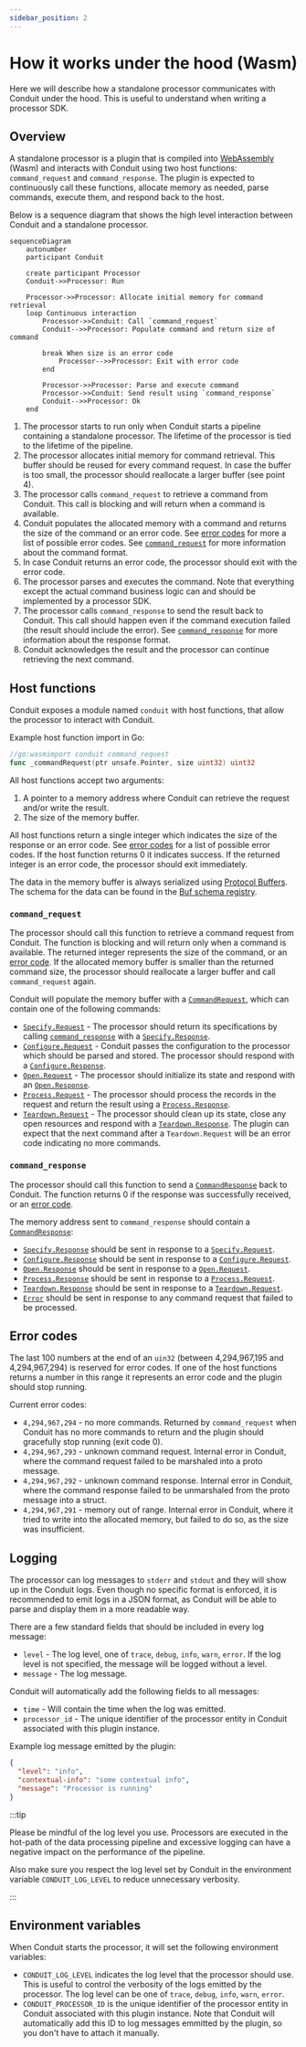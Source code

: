 ```yaml
---
sidebar_position: 2
---
```


# How it works under the hood (Wasm)

Here we will describe how a standalone processor communicates with Conduit under
the hood. This is useful to understand when writing a processor SDK.

## Overview

A standalone processor is a plugin that is compiled into [WebAssembly](https://webassembly.org)
(Wasm) and interacts with Conduit using two host functions: `command_request` and
`command_response`. The plugin is expected to continuously call these functions,
allocate memory as needed, parse commands, execute them, and respond back to the
host.

Below is a sequence diagram that shows the high level interaction between Conduit
and a standalone processor.

```mermaid
sequenceDiagram
    autonumber
    participant Conduit

    create participant Processor
    Conduit->>Processor: Run

    Processor->>Processor: Allocate initial memory for command retrieval
    loop Continuous interaction
        Processor->>Conduit: Call `command_request`
        Conduit-->>Processor: Populate command and return size of command

        break When size is an error code
            Processor-->>Processor: Exit with error code
        end

        Processor->>Processor: Parse and execute command
        Processor->>Conduit: Send result using `command_response`
        Conduit-->>Processor: Ok
    end
```

1. The processor starts to run only when Conduit starts a pipeline containing a
   standalone processor. The lifetime of the processor is tied to the lifetime
   of the pipeline.
2. The processor allocates initial memory for command retrieval. This buffer
   should be reused for every command request. In case the buffer is too small,
   the processor should reallocate a larger buffer (see point 4).
3. The processor calls `command_request` to retrieve a command from Conduit.
   This call is blocking and will return when a command is available.
4. Conduit populates the allocated memory with a command and returns the size of
   the command or an error code. See [error codes](#error-codes) for more a list
   of possible error codes. See [`command_request`](#command_request) for more
   information about the command format.
5. In case Conduit returns an error code, the processor should exit with the
   error code.
6. The processor parses and executes the command. Note that everything except
   the actual command business logic can and should be implemented by a
   processor SDK.
7. The processor calls `command_response` to send the result back to Conduit.
   This call should happen even if the command execution failed (the result
   should include the error). See [`command_response`](#command_response)
   for more information about the response format.
8. Conduit acknowledges the result and the processor can continue retrieving
   the next command.

## Host functions

Conduit exposes a module named `conduit` with host functions, that allow the
processor to interact with Conduit.

Example host function import in Go:

```go
//go:wasmimport conduit command_request
func _commandRequest(ptr unsafe.Pointer, size uint32) uint32
```

All host functions accept two arguments:

1. A pointer to a memory address where Conduit can retrieve the request and/or
   write the result.
2. The size of the memory buffer.

All host functions return a single integer which indicates the size of the
response or an error code. See [error codes](#error-codes) for a list of
possible error codes. If the host function returns 0 it indicates success. If
the returned integer is an error code, the processor should exit immediately.

The data in the memory buffer is always serialized using
[Protocol Buffers](https://protobuf.dev). The schema for the data can be found
in the [Buf schema registry](https://buf.build/conduitio/conduit-processor-sdk/docs/main:processor.v1).

### `command_request`

The processor should call this function to retrieve a command request from
Conduit. The function is blocking and will return only when a command is
available. The returned integer represents the size of the command, or an
[error code](#error-codes). If the allocated memory buffer is smaller than the
returned command size, the processor should reallocate a larger buffer and call
`command_request` again.

Conduit will populate the memory buffer with a
[`CommandRequest`](https://buf.build/conduitio/conduit-processor-sdk/docs/main:processor.v1#processor.v1.CommandRequest),
which can contain one of the following commands:

- [`Specify.Request`](https://buf.build/conduitio/conduit-processor-sdk/docs/main:processor.v1#processor.v1.Specify.Request) -
  The processor should return its specifications by calling
  [`command_response`](#command_response) with a
  [`Specify.Response`](https://buf.build/conduitio/conduit-processor-sdk/docs/main:processor.v1#processor.v1.Specify.Response).
- [`Configure.Request`](https://buf.build/conduitio/conduit-processor-sdk/docs/main:processor.v1#processor.v1.Configure.Request) -
  Conduit passes the configuration to the processor which should be parsed and
  stored. The processor should respond with a
  [`Configure.Response`](https://buf.build/conduitio/conduit-processor-sdk/docs/main:processor.v1#processor.v1.Configure.Response).
- [`Open.Request`](https://buf.build/conduitio/conduit-processor-sdk/docs/main:processor.v1#processor.v1.Open.Request) -
  The processor should initialize its state and respond with an
  [`Open.Response`](https://buf.build/conduitio/conduit-processor-sdk/docs/main:processor.v1#processor.v1.Open.Response).
- [`Process.Request`](https://buf.build/conduitio/conduit-processor-sdk/docs/main:processor.v1#processor.v1.Process.Request) -
  The processor should process the records in the request and return the result
  using a
  [`Process.Response`](https://buf.build/conduitio/conduit-processor-sdk/docs/main:processor.v1#processor.v1.Process.Response).
- [`Teardown.Request`](https://buf.build/conduitio/conduit-processor-sdk/docs/main:processor.v1#processor.v1.Teardown.Request) -
  The processor should clean up its state, close any open resources and respond
  with a
  [`Teardown.Response`](https://buf.build/conduitio/conduit-processor-sdk/docs/main:processor.v1#processor.v1.Teardown.Response).
  The plugin can expect that the next command after a `Teardown.Request` will be
  an error code indicating no more commands.

### `command_response`

The processor should call this function to send a
[`CommandResponse`](#commandresponse) back to Conduit. The function returns 0 if
the response was successfully received, or an [error code](#error-codes).

The memory address sent to `command_response` should contain a
[`CommandResponse`](https://buf.build/conduitio/conduit-processor-sdk/docs/main:processor.v1#processor.v1.CommandResponse):

- [`Specify.Response`](https://buf.build/conduitio/conduit-processor-sdk/docs/main:processor.v1#processor.v1.Specify.Response)
  should be sent in response to a
  [`Specify.Request`](https://buf.build/conduitio/conduit-processor-sdk/docs/main:processor.v1#processor.v1.Specify.Request).
- [`Configure.Response`](https://buf.build/conduitio/conduit-processor-sdk/docs/main:processor.v1#processor.v1.Configure.Response)
  should be sent in response to a
  [`Configure.Request`](https://buf.build/conduitio/conduit-processor-sdk/docs/main:processor.v1#processor.v1.Configure.Request).
- [`Open.Response`](https://buf.build/conduitio/conduit-processor-sdk/docs/main:processor.v1#processor.v1.Open.Response)
  should be sent in response to a
  [`Open.Request`](https://buf.build/conduitio/conduit-processor-sdk/docs/main:processor.v1#processor.v1.Open.Request).
- [`Process.Response`](https://buf.build/conduitio/conduit-processor-sdk/docs/main:processor.v1#processor.v1.Process.Response)
  should be sent in response to a
  [`Process.Request`](https://buf.build/conduitio/conduit-processor-sdk/docs/main:processor.v1#processor.v1.Process.Request).
- [`Teardown.Response`](https://buf.build/conduitio/conduit-processor-sdk/docs/main:processor.v1#processor.v1.Teardown.Response)
  should be sent in response to a
  [`Teardown.Request`](https://buf.build/conduitio/conduit-processor-sdk/docs/main:processor.v1#processor.v1.Teardown.Request).
- [`Error`](https://buf.build/conduitio/conduit-processor-sdk/docs/main:processor.v1#processor.v1.Error)
  should be sent in response to any command request that failed to be processed.

## Error codes

The last 100 numbers at the end of an `uin32` (between 4,294,967,195 and
4,294,967,294) is reserved for error codes. If one of the host functions returns
a number in this range it represents an error code and the plugin should stop
running.

Current error codes:

- `4,294,967,294` - no more commands. Returned by `command_request` when Conduit
  has no more commands to return and the plugin should gracefully stop running
  (exit code 0).
- `4,294,967,293` - unknown command request. Internal error in Conduit, where
  the command request failed to be marshaled into a proto message.
- `4,294,967,292` - unknown command response. Internal error in Conduit, where
  the command response failed to be unmarshaled from the proto message into a
  struct.
- `4,294,967,291` - memory out of range. Internal error in Conduit, where it
  tried to write into the allocated memory, but failed to do so, as the size was
  insufficient.

## Logging

The processor can log messages to `stderr` and `stdout` and they will show up in
the Conduit logs. Even though no specific format is enforced, it is recommended
to emit logs in a JSON format, as Conduit will be able to parse and display them
in a more readable way.

There are a few standard fields that should be included in every log message:

- `level` - The log level, one of `trace`, `debug`, `info`, `warn`, `error`. If
  the log level is not specified, the message will be logged without a level.
- `message` - The log message.

Conduit will automatically add the following fields to all messages:

- `time` - Will contain the time when the log was emitted.
- `processor_id` - The unique identifier of the processor entity in Conduit
  associated with this plugin instance.

Example log message emitted by the plugin:

```json
{
  "level": "info",
  "contextual-info": "some contextual info",
  "message": "Processor is running"
}
```

:::tip

Please be mindful of the log level you use. Processors are executed in the
hot-path of the data processing pipeline and excessive logging can have a
negative impact on the performance of the pipeline.

Also make sure you respect the log level set by Conduit in the environment
variable `CONDUIT_LOG_LEVEL` to reduce unnecessary verbosity.

:::

## Environment variables

When Conduit starts the processor, it will set the following environment
variables:

- `CONDUIT_LOG_LEVEL` indicates the log level that the processor should use.
  This is useful to control the verbosity of the logs emitted by the processor.
  The log level can be one of `trace`, `debug`, `info`, `warn`, `error`.
- `CONDUIT_PROCESSOR_ID` is the unique identifier of the processor entity in
  Conduit associated with this plugin instance. Note that Conduit will
  automatically add this ID to log messages emmitted by the plugin, so you don't
  have to attach it manually.
